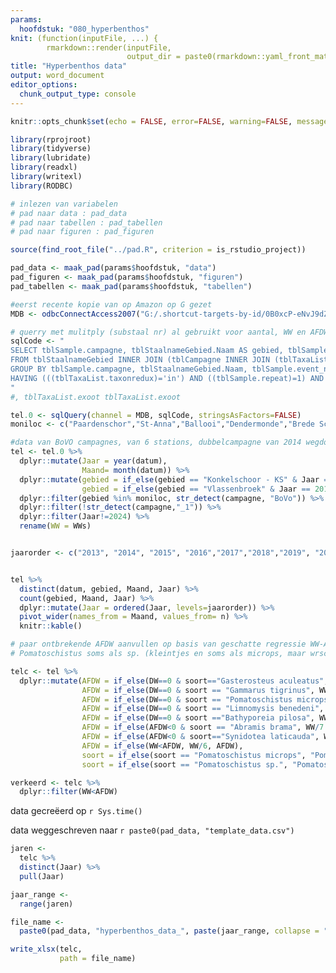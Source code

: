 ```yaml
---
params:
  hoofdstuk: "080_hyperbenthos"
knit: (function(inputFile, ...) {
        rmarkdown::render(inputFile,
                          output_dir = paste0(rmarkdown::yaml_front_matter(inputFile)$params$hoofdstuk, "/output"))})
title: "Hyperbenthos data"
output: word_document
editor_options: 
  chunk_output_type: console
---
```



```r

knitr::opts_chunk$set(echo = FALSE, error=FALSE, warning=FALSE, message=FALSE, cache=FALSE)

```


```r

library(rprojroot)
library(tidyverse)
library(lubridate)
library(readxl)
library(writexl)
library(RODBC)

```


```r

# inlezen van variabelen
# pad naar data : pad_data
# pad naar tabellen : pad_tabellen
# pad naar figuren : pad_figuren

source(find_root_file("../pad.R", criterion = is_rstudio_project))

pad_data <- maak_pad(params$hoofdstuk, "data")
pad_figuren <- maak_pad(params$hoofdstuk, "figuren")
pad_tabellen <- maak_pad(params$hoofdstuk, "tabellen")

```


```r
#eerst recente kopie van op Amazon op G gezet
MDB <- odbcConnectAccess2007("G:/.shortcut-targets-by-id/0B0xcP-eNvJ9dZDBwVVJOVk5Ld2s/PRJ_SCHELDE/Benthos/HyperEpibenthos/DATA/HYPERBENTHOS_SCHELDEaug2024.accdb")

# querry met mulitply (substaal nr) al gebruikt voor aantal, WW en AFDW, daardoor is AFDW niet meer DW-AW in uiteindelijke tabel!
sqlCode <- "
SELECT tblSample.campagne, tblStaalnameGebied.Naam AS gebied, tblSample.event_name, tblSample.datum, tblHyperBiot.fractie, tblTaxaList.hoger_taxon, tblHyperBiot.soort, tblTaxaList.vis_NL, tblTaxaList.exoot, Sum([aantal]*[multiply]) AS n, Sum([WW]*[multiply]) AS WWs, tblHyperBiot.DW, tblHyperBiot.AW, Sum([tblHyperBiot].[multiply]*([tblHyperBiot].[DW]-[tblHyperBiot].[AW])) AS AFDW, tblSample.materiaal, tblHyperBiot.Invoerder, tblHyperBiot.Aanmaakdatum, tblHyperBiot.[Laatst gewijzigd]
FROM tblStaalnameGebied INNER JOIN (tblCampagne INNER JOIN (tblTaxaList INNER JOIN (tblSample INNER JOIN tblHyperBiot ON (tblSample.Id = tblHyperBiot.IdSample) AND (tblSample.repeat = tblHyperBiot.repeat)) ON tblTaxaList.soortnaam = tblHyperBiot.soort) ON tblCampagne.campagnecode = tblSample.campagne) ON tblStaalnameGebied.Id = tblSample.IdStaalnameGebied
GROUP BY tblSample.campagne, tblStaalnameGebied.Naam, tblSample.event_name, tblSample.datum, tblHyperBiot.fractie, tblTaxaList.hoger_taxon, tblHyperBiot.soort, tblTaxaList.vis_NL, tblTaxaList.exoot, tblHyperBiot.WW, tblHyperBiot.DW, tblHyperBiot.AW, tblSample.materiaal, tblHyperBiot.Invoerder, tblHyperBiot.Aanmaakdatum, tblHyperBiot.[Laatst gewijzigd], tblTaxaList.taxonredux, tblSample.repeat, tblHyperBiot.contaminatie
HAVING (((tblTaxaList.taxonredux)='in') AND ((tblSample.repeat)=1) AND ((tblHyperBiot.contaminatie) Is Null));
"
#, tblTaxaList.exoot tblTaxaList.exoot

tel.0 <- sqlQuery(channel = MDB, sqlCode, stringsAsFactors=FALSE)
moniloc <- c("Paardenschor","St-Anna","Ballooi","Dendermonde","Brede Schoren","Rupel")

#data van BoVO campagnes, van 6 stations, dubbelcampagne van 2014 wegdoen
tel <- tel.0 %>%
  dplyr::mutate(Jaar = year(datum),
                Maand= month(datum)) %>% 
  dplyr::mutate(gebied = if_else(gebied == "Konkelschoor - KS" & Jaar == 2013, "Brede Schoren", gebied),
                gebied = if_else(gebied == "Vlassenbroek" & Jaar == 2013, "Dendermonde", gebied)) %>% 
  dplyr::filter(gebied %in% moniloc, str_detect(campagne, "BoVo")) %>%
  dplyr::filter(!str_detect(campagne,"_1")) %>% 
  dplyr::filter(Jaar!=2024) %>% 
  rename(WW = WWs)


jaarorder <- c("2013", "2014", "2015", "2016","2017","2018","2019", "2020", "2021", "2022", "2023")


tel %>%
  distinct(datum, gebied, Maand, Jaar) %>% 
  count(gebied, Maand, Jaar) %>%
  dplyr::mutate(Jaar = ordered(Jaar, levels=jaarorder)) %>% 
  pivot_wider(names_from = Maand, values_from= n) %>% 
  knitr::kable()


```

```r
# paar ontbrekende AFDW aanvullen op basis van geschatte regressie WW-AFDW, vooral relaties gebruiken met hogere aantallen, want vaak afwijkingen bij zr lage gewichten. OOk enkele neg AFDW vervangen op zelfde manier
# Pomatoschistus soms als sp. (kleintjes en soms als microps, maar wrsch bijna altijd microps. Omdat dit voor taxonrijkdom en procentuele bijdrage lastig is, hier samen gevoegd)

telc <- tel %>% 
  dplyr::mutate(AFDW = if_else(DW==0 & soort=="Gasterosteus aculeatus", WW/6, AFDW),
                AFDW = if_else(DW==0 & soort == "Gammarus tigrinus", WW/5.5, AFDW),
                AFDW = if_else(DW==0 & soort == "Pomatoschistus microps", WW/5.8, AFDW),
                AFDW = if_else(DW==0 & soort == "Limnomysis benedeni", WW/4.7, AFDW),
                AFDW = if_else(DW==0 & soort =="Bathyporeia pilosa", WW/6, AFDW),
                AFDW = if_else(AFDW<0 & soort == "Abramis brama", WW/7.7, AFDW),
                AFDW = if_else(AFDW<0 & soort=="Synidotea laticauda", WW/7, AFDW),
                AFDW = if_else(WW<AFDW, WW/6, AFDW), 
                soort = if_else(soort == "Pomatoschistus microps", "Pomatoschistus sp", soort),
                soort = if_else(soort == "Pomatoschistus sp.", "Pomatoschistus sp", soort))

verkeerd <- telc %>% 
  dplyr::filter(WW<AFDW)

```

data gecreëerd op `r Sys.time()`

data weggeschreven naar `r paste0(pad_data, "template_data.csv")`

```r

jaren <-
  telc %>% 
  distinct(Jaar) %>% 
  pull(Jaar)

jaar_range <-
  range(jaren)

```

```r
file_name <-
  paste0(pad_data, "hyperbenthos_data_", paste(jaar_range, collapse = "_"), ".xlsx")

write_xlsx(telc,
           path = file_name)
```




